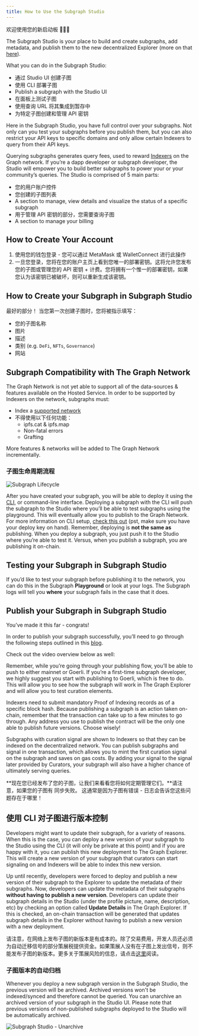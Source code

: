 ```yaml
---
title: How to Use the Subgraph Studio
---
```


欢迎使用您的新启动板 👩🏽‍🚀

The Subgraph Studio is your place to build and create subgraphs, add metadata, and publish them to the new decentralized Explorer (more on that [here](/network/explorer)).

What you can do in the Subgraph Studio:

- 通过 Studio UI 创建子图
- 使用 CLI 部署子图
- Publish a subgraph with the Studio UI
- 在面板上测试子图
- 使用查询 URL 将其集成到暂存中
- 为特定子图创建和管理 API 密钥

Here in the Subgraph Studio, you have full control over your subgraphs. Not only can you test your subgraphs before you publish them, but you can also restrict your API keys to specific domains and only allow certain Indexers to query from their API keys.

Querying subgraphs generates query fees, used to reward [Indexers](/network/indexing) on the Graph network. If you’re a dapp developer or subgraph developer, the Studio will empower you to build better subgraphs to power your or your community’s queries. The Studio is comprised of 5 main parts:

- 您的用户账户控件
- 您创建的子图列表
- A section to manage, view details and visualize the status of a specific subgraph
- 用于管理 API 密钥的部分，您需要查询子图
- A section to manage your billing

## How to Create Your Account

1. 使用您的钱包登录 - 您可以通过 MetaMask 或 WalletConnect 进行此操作
1. 一旦您登录，您将在您的账户主页上看到您唯一的部署密钥。这将允许您发布您的子图或管理您的 API 密钥 + 计费。您将拥有一个惟一的部署密钥，如果您认为该密钥已被破坏，则可以重新生成该密钥。

## How to Create your Subgraph in Subgraph Studio

最好的部分！ 当您第一次创建子图时，您将被指示填写：

- 您的子图名称
- 图片
- 描述
- 类别 (e.g. `DeFi`, `NFTs`, `Governance`)
- 网站

## Subgraph Compatibility with The Graph Network

The Graph Network is not yet able to support all of the data-sources & features available on the Hosted Service. In order to be supported by Indexers on the network, subgraphs must:

- Index a [supported network](/developing/supported-networks)
- 不得使用以下任何功能：
  - ipfs.cat & ipfs.map
  - Non-fatal errors
  - Grafting

More features & networks will be added to The Graph Network incrementally.

### 子图生命周期流程

![Subgraph Lifecycle](/img/subgraph-lifecycle.png)

After you have created your subgraph, you will be able to deploy it using the [CLI](https://github.com/graphprotocol/graph-cli), or command-line interface. Deploying a subgraph with the CLI will push the subgraph to the Studio where you’ll be able to test subgraphs using the playground. This will eventually allow you to publish to the Graph Network. For more information on CLI setup, [check this out](/developing/defining-a-subgraph#install-the-graph-cli) (pst, make sure you have your deploy key on hand). Remember, deploying is **not the same as** publishing. When you deploy a subgraph, you just push it to the Studio where you’re able to test it. Versus, when you publish a subgraph, you are publishing it on-chain.

## Testing your Subgraph in Subgraph Studio

If you’d like to test your subgraph before publishing it to the network, you can do this in the Subgraph **Playground** or look at your logs. The Subgraph logs will tell you **where** your subgraph fails in the case that it does.

## Publish your Subgraph in Subgraph Studio

You’ve made it this far - congrats!

In order to publish your subgraph successfully, you’ll need to go through the following steps outlined in this [blog](https://thegraph.com/blog/building-with-subgraph-studio).

Check out the video overview below as well:

<VideoEmbed youtube="HfDgC2oNnwo" />

Remember, while you’re going through your publishing flow, you’ll be able to push to either mainnet or Goerli. If you’re a first-time subgraph developer, we highly suggest you start with publishing to Goerli, which is free to do. This will allow you to see how the subgraph will work in The Graph Explorer and will allow you to test curation elements.

Indexers need to submit mandatory Proof of Indexing records as of a specific block hash. Because publishing a subgraph is an action taken on-chain, remember that the transaction can take up to a few minutes to go through. Any address you use to publish the contract will be the only one able to publish future versions. Choose wisely!

Subgraphs with curation signal are shown to Indexers so that they can be indexed on the decentralized network. You can publish subgraphs and signal in one transaction, which allows you to mint the first curation signal on the subgraph and saves on gas costs. By adding your signal to the signal later provided by Curators, your subgraph will also have a higher chance of ultimately serving queries.

**现在您已经发布了您的子图，让我们来看看您将如何定期管理它们。**请注意，如果您的子图有 同步失败。 这通常是因为子图有错误 - 日志会告诉您这些问题存在于哪里！

## 使用 CLI 对子图进行版本控制

Developers might want to update their subgraph, for a variety of reasons. When this is the case, you can deploy a new version of your subgraph to the Studio using the CLI (it will only be private at this point) and if you are happy with it, you can publish this new deployment to The Graph Explorer. This will create a new version of your subgraph that curators can start signaling on and Indexers will be able to index this new version.

Up until recently, developers were forced to deploy and publish a new version of their subgraph to the Explorer to update the metadata of their subgraphs. Now, developers can update the metadata of their subgraphs **without having to publish a new version**. Developers can update their subgraph details in the Studio (under the profile picture, name, description, etc) by checking an option called **Update Details** in The Graph Explorer. If this is checked, an on-chain transaction will be generated that updates subgraph details in the Explorer without having to publish a new version with a new deployment.

请注意，在网络上发布子图的新版本是有成本的。除了交易费用，开发人员还必须为自动迁移信号的部分策展税提供资金。如果策展人没有在子图上发出信号，则不能发布子图的新版本。更多关于策展风险的信息，请点击[这里](/network/curating)阅读。

### 子图版本的自动归档

Whenever you deploy a new subgraph version in the Subgraph Studio, the previous version will be archived. Archived versions won't be indexed/synced and therefore cannot be queried. You can unarchive an archived version of your subgraph in the Studio UI. Please note that previous versions of non-published subgraphs deployed to the Studio will be automatically archived.

![Subgraph Studio - Unarchive](/img/Unarchive.png)
